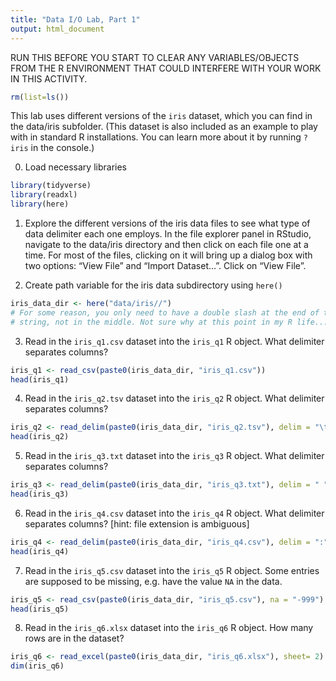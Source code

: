 ```yaml
---
title: "Data I/O Lab, Part 1"
output: html_document
---
```


RUN THIS BEFORE YOU START TO CLEAR ANY VARIABLES/OBJECTS FROM THE R ENVIRONMENT THAT COULD INTERFERE WITH YOUR WORK IN THIS ACTIVITY.
```r
rm(list=ls())
```


This lab uses different versions of the `iris` dataset, which you can find in the data/iris subfolder. (This dataset is also included as an example to play with in standard R installations. You can learn more about it by running `?iris` in the console.)

0. Load necessary libraries

```r
library(tidyverse)
library(readxl)
library(here)
```

1.  Explore the different versions of the iris data files to see what type of data delimiter each one employs. In the file explorer panel in RStudio, navigate to the data/iris directory and then click on each file one at a time. For most of the files, clicking on it will bring up a dialog box with two options: "View File" and "Import Dataset...". Click on "View File". 

2.  Create path variable for the iris data subdirectory using `here()`

```r
iris_data_dir <- here("data/iris//") 
# For some reason, you only need to have a double slash at the end of the directory
# string, not in the middle. Not sure why at this point in my R life...
```

3. Read in the `iris_q1.csv` dataset into the `iris_q1` R object. What delimiter separates columns?

```r
iris_q1 <- read_csv(paste0(iris_data_dir, "iris_q1.csv"))
head(iris_q1)
```

4. Read in the `iris_q2.tsv` dataset into the `iris_q2` R object. What delimiter separates columns?

```r
iris_q2 <- read_delim(paste0(iris_data_dir, "iris_q2.tsv"), delim = "\t")
head(iris_q2)
```

5. Read in the `iris_q3.txt` dataset into the `iris_q3` R object. What delimiter separates columns?

```r
iris_q3 <- read_delim(paste0(iris_data_dir, "iris_q3.txt"), delim = " ")
head(iris_q3)
```

6. Read in the `iris_q4.csv` dataset into the `iris_q4` R object. What delimiter separates columns? [hint: file extension is ambiguous]

```r
iris_q4 <- read_delim(paste0(iris_data_dir, "iris_q4.csv"), delim = ":")
head(iris_q4)
```

7. Read in the `iris_q5.csv` dataset into the `iris_q5` R object. Some entries are supposed to be missing, e.g. have the value `NA` in the data.  

```r
iris_q5 <- read_csv(paste0(iris_data_dir, "iris_q5.csv"), na = "-999")
head(iris_q5)
```

8. Read in the `iris_q6.xlsx` dataset into the `iris_q6` R object. How many rows are in the dataset?

```r
iris_q6 <- read_excel(paste0(iris_data_dir, "iris_q6.xlsx"), sheet= 2)
dim(iris_q6)
```
